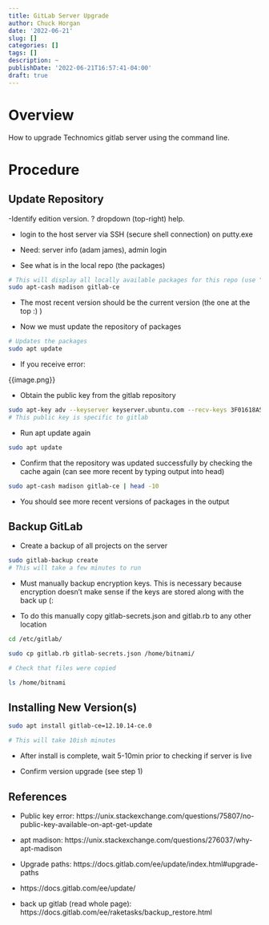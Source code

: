 ```yaml
---
title: GitLab Server Upgrade
author: Chuck Horgan
date: '2022-06-21'
slug: []
categories: []
tags: []
description: ~
publishDate: '2022-06-21T16:57:41-04:00'
draft: true
---
```


# Overview

How to upgrade Technomics gitlab server using the command line. 

# Procedure

## Update Repository

-Identify edition version. ? dropdown (top-right) help.

- login to the host server via SSH (secure shell connection) on putty.exe

- Need: server info (adam james), admin login 

- See what is in the local repo (the packages)

```bash
# This will display all locally available packages for this repo (use " | " and "head")
sudo apt-cash madison gitlab-ce
```

- The most recent version should be the current version (the one at the top :) )

- Now we must update the repository of packages

```bash
# Updates the packages
sudo apt update
```

- If you receive error: 

{{image.png}}

- Obtain the public key from the gitlab repository

```bash
sudo apt-key adv --keyserver keyserver.ubuntu.com --recv-keys 3F01618A51312F3F 
# This public key is specific to gitlab
```

- Run apt update again

```bash
sudo apt update
```

- Confirm that the repository was updated successfully by checking the cache again (can see more recent by typing output into head)

```bash
sudo apt-cash madison gitlab-ce | head -10
```

- You should see more recent versions of packages in the output

## Backup GitLab

- Create a backup of all projects on the server

```bash
sudo gitlab-backup create
# This will take a few minutes to run
```

- Must manually backup encryption keys. This is necessary because encryption doesn't make sense if the keys are stored along with the back up (: 

- To do this manually copy gitlab-secrets.json and gitlab.rb to any other location

```bash
cd /etc/gitlab/

sudo cp gitlab.rb gitlab-secrets.json /home/bitnami/

# Check that files were copied

ls /home/bitnami
```

## Installing New Version(s)

```bash

sudo apt install gitlab-ce=12.10.14-ce.0

# This will take 10ish minutes
```

- After install is complete, wait 5-10min prior to checking if server is live

- Confirm version upgrade (see step 1)

## References

- Public key error: https://unix.stackexchange.com/questions/75807/no-public-key-available-on-apt-get-update

- apt madison: https://unix.stackexchange.com/questions/276037/why-apt-madison

- Upgrade paths: https://docs.gitlab.com/ee/update/index.html#upgrade-paths

- https://docs.gitlab.com/ee/update/

- back up gitlab (read whole page): https://docs.gitlab.com/ee/raketasks/backup_restore.html
